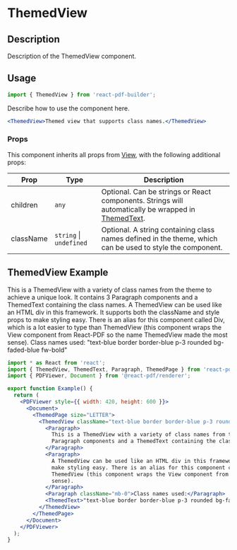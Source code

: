 

<Meta title="Documentation/Components/Basics/ThemedView" />

<h1>ThemedView</h1>

## Description

Description of the ThemedView component.

## Usage

```jsx
import { ThemedView } from 'react-pdf-builder';
```

Describe how to use the component here.

```jsx
<ThemedView>Themed view that supports class names.</ThemedView>
```

### Props

This component inherits all props from [View](https://react-pdf.org/components#view), with the following additional props:

| Prop      | Type                        | Description                                                                                                                                            |
| --------- | --------------------------- | ------------------------------------------------------------------------------------------------------------------------------------------------------ |
| children  | `any`                       | Optional. Can be strings or React components. Strings will automatically be wrapped in [ThemedText](https://justinmahar.github.io/react-pdf-builder/). |
| className | `string` &#124; `undefined` | Optional. A string containing class names defined in the theme, which can be used to style the component.                                              |

## ThemedView Example

<DocsPDF>
  <ThemedView className="text-blue border border-blue p-3 rounded bg-faded-blue fw-bold">
    <Paragraph>This is a ThemedView with a variety of class names from the theme to achieve a unique look. It contains 3 Paragraph components and a ThemedText containing the class names.</Paragraph>
    <Paragraph>A ThemedView can be used like an HTML div in this framework. It supports both the className and style props to make styling easy. There is an alias for this component called Div, which is a lot easier to type than ThemedView (this component wraps the View component from React-PDF so the name ThemedView made the most sense).</Paragraph>
    <Paragraph className="mb-0">Class names used:</Paragraph>
    <ThemedText>"text-blue border border-blue p-3 rounded bg-faded-blue fw-bold"</ThemedText>
  </ThemedView>
</DocsPDF>

```jsx
import * as React from 'react';
import { ThemedView, ThemedText, Paragraph, ThemedPage } from 'react-pdf-builder';
import { PDFViewer, Document } from '@react-pdf/renderer';

export function Example() {
  return (
    <PDFViewer style={{ width: 420, height: 600 }}>
      <Document>
        <ThemedPage size="LETTER">
          <ThemedView className="text-blue border border-blue p-3 rounded bg-faded-blue fw-bold">
            <Paragraph>
              This is a ThemedView with a variety of class names from the theme to achieve a unique look. It contains 3
              Paragraph components and a ThemedText containing the class names.
            </Paragraph>
            <Paragraph>
              A ThemedView can be used like an HTML div in this framework. It supports both the className and style props to
              make styling easy. There is an alias for this component called Div, which is a lot easier to type than
              ThemedView (this component wraps the View component from React-PDF so the name ThemedView made the most
              sense).
            </Paragraph>
            <Paragraph className="mb-0">Class names used:</Paragraph>
            <ThemedText>"text-blue border border-blue p-3 rounded bg-faded-blue fw-bold"</ThemedText>
          </ThemedView>
        </ThemedPage>
      </Document>
    </PDFViewer>
  );
}
```
